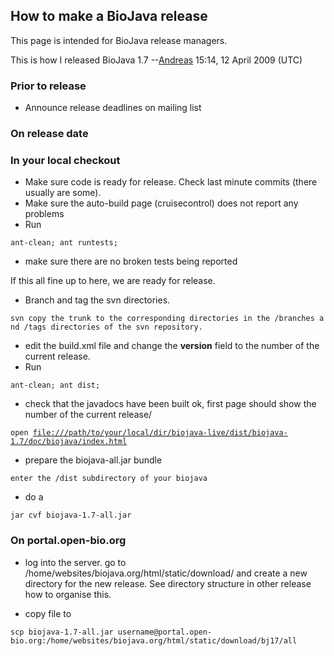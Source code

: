 ==How to make a BioJava release==

This page is intended for BioJava release managers.

This is how I released BioJava 1.7 --[[User:Andreas|Andreas]] 15:14, 12 April 2009 (UTC)

===Prior to release===
* Announce release deadlines on mailing list

===On release date===

=== In your local checkout ===

* Make sure code is ready for release. Check last minute commits (there usually are some).
* Make sure the auto-build page (cruisecontrol) does not report any problems
* Run 
 ant-clean; ant runtests;
* make sure there are no broken tests being reported

If this all fine up to here, we are ready for release.

* Branch and tag the svn directories.
 svn copy the trunk to the corresponding directories in the /branches and /tags directories of the svn repository.
* edit the build.xml file and change the '''version''' field to the number of the current release.
* Run
 ant-clean; ant dist;
* check that the javadocs have been built ok, first page should show the number of the current release/
 open file:///path/to/your/local/dir/biojava-live/dist/biojava-1.7/doc/biojava/index.html
* prepare the biojava-all.jar bundle
 enter the /dist subdirectory of your biojava
* do a
 jar cvf biojava-1.7-all.jar

===On portal.open-bio.org ===
* log into the server. go to /home/websites/biojava.org/html/static/download/ and create a new directory for the new release. See directory structure in other release how to organise this.

* copy file to 
 scp biojava-1.7-all.jar username@portal.open-bio.org:/home/websites/biojava.org/html/static/download/bj17/all